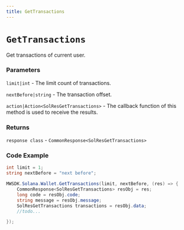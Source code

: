```yaml
---
title: GetTransactions
---
```


# `GetTransactions`

Get transactions of current user.
### Parameters
`limit|int` - The limit count of transactions.

`nextBefore|string` - The transaction offset.

`action|Action<SolResGetTransactions>` - The callback function of this method is used to receive the results.

### Returns
`response class` - `CommonResponse<SolResGetTransactions>`

### Code Example
```csharp
int limit = 1;
string nextBefore = "next before";

MWSDK.Solana.Wallet.GetTransactions(limit, nextBefore, (res) => {
    CommonResponse<SolResGetTransactions> resObj = res;
    long code = resObj.code;
    string message = resObj.message;
    SolResGetTransactions transactions = resObj.data;
    //todo...

});
```